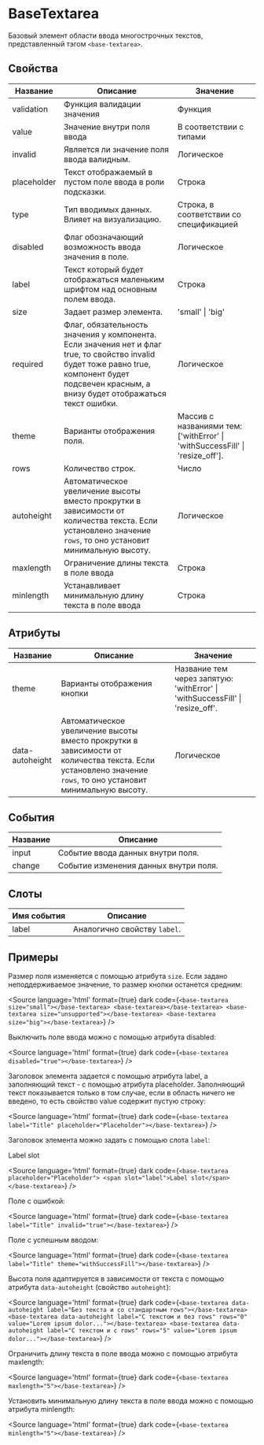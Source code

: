 
# BaseTextarea

Базовый элемент области ввода многострочных текстов, представленный тэгом `<base-textarea>`.

## Свойства

| Название    | Описание                                                                                                                                                                                          | Значение                                                                     |
|-------------|---------------------------------------------------------------------------------------------------------------------------------------------------------------------------------------------------|------------------------------------------------------------------------------|
| validation  | Функция валидации значения                                                                                                                                                                        | Функция                                                                      |
| value       | Значение внутри поля ввода                                                                                                                                                                        | В соответствии с типами                                                      |
| invalid     | Является ли значение поля ввода валидным.                                                                                                                                                         | Логическое                                                                   |
| placeholder | Текст отображаемый в пустом поле ввода в роли подсказки.                                                                                                                                          | Строка                                                                       |
| type        | Тип вводимых данных. Влияет на визуализацию.                                                                                                                                                      | Строка, в соответствии со спецификацией                                      |
| disabled    | Флаг обозначающий возможность ввода значения в поле.                                                                                                                                              | Логическое                                                                   |
| label       | Текст который будет отображаться маленьким шрифтом над основным полем ввода.                                                                                                                      | Строка                                                                       |
| size        | Задает размер элемента.                                                                                                                                                                           | 'small' \| 'big'                                                             |
| required    | Флаг, обязательность значения у компонента. Если значения нет и флаг true, то свойство invalid будет тоже равно true, компонент будет подсвечен красным, а внизу будет отображаться текст ошибки. | Логическое                                                                   |
| theme       | Варианты отображения поля.                                                                                                                                                                        | Массив с названиями тем: ['withError' \| 'withSuccessFill' \| 'resize_off']. |
| rows        | Количество строк.                                                                                                                                                                                 | Число                                                                        |
| autoheight  | Автоматическое увеличение высоты вместо прокрутки в зависимости от количества текста. Если установлено значение `rows`, то оно установит минимальную высоту.                                      | Логическое                                                                   |
| maxlength   | Ограничение длины текста в поле ввода                                                                                                                                                             | Строка                                                                       |
| minlength   | Устанавливает минимальную длину текста в поле ввода                                                                                                                                               | Строка                                                                       |

## Атрибуты

| Название        | Описание                                                                                                                                                     | Значение                                                                      |
|-----------------|--------------------------------------------------------------------------------------------------------------------------------------------------------------|-------------------------------------------------------------------------------|
| theme           | Варианты отображения кнопки                                                                                                                                  | Название тем через запятую: 'withError' \| 'withSuccessFill' \| 'resize_off'. |
| data-autoheight | Автоматическое увеличение высоты вместо прокрутки в зависимости от количества текста. Если установлено значение `rows`, то оно установит минимальную высоту. | Логическое |

## События

| Название | Описание                              |
|----------|---------------------------------------|
| input    | Событие ввода данных внутри поля.     |
| change   | Событие изменения данных внутри поля. |

## Слоты

| Имя события | Описание                     |
|-------------|------------------------------|
| label       | Аналогично свойству `label`. |

## Примеры

Размер поля изменяется с помощью атрибута `size`. Если задано неподдерживаемое значение, то размер кнопки останется средним:

<Canvas>
  <base-textarea size="small" placeholder="size_small"></base-textarea>
  <base-textarea placeholder="default size"></base-textarea>
  <base-textarea size="unsupported" placeholder="default size"></base-textarea>
  <base-textarea size="big" placeholder="size_big"></base-textarea>
</Canvas>

<Source
language='html'
format={true}
dark
code={`
<base-textarea size="small"></base-textarea>
<base-textarea></base-textarea>
<base-textarea size="unsupported"></base-textarea>
<base-textarea size="big"></base-textarea>
`}
/>

Выключить поле ввода можно с помощью атрибута disabled:

<Canvas>
  <base-textarea disabled="true"></base-textarea>
</Canvas>

<Source
language='html'
format={true}
dark
code={`
<base-textarea disabled="true"></base-textarea>
`}
/>

Заголовок элемента задается с помощью атрибута label, а заполняющий текст - с помощью атрибута placeholder. Заполняющий текст показывается только в том случае, если в область ничего не введено, то есть свойство value содержит пустую строку:

<Canvas>
  <base-textarea label="Title" placeholder="Placeholder"></base-textarea>
</Canvas>

<Source
language='html'
format={true}
dark
code={`
<base-textarea label="Title" placeholder="Placeholder"></base-textarea>
`}
/>

Заголовок элемента можно задать с помощью слота `label`:

<Canvas>
  <base-textarea placeholder="Placeholder">
    <span slot="label">Label slot</span>
  </base-textarea>
</Canvas>

<Source
language='html'
format={true}
dark
code={`
<base-textarea placeholder="Placeholder">
  <span slot="label">Label slot</span>
</base-textarea>
`}
/>

Поле с ошибкой:

<Canvas>
  <base-textarea label="Title" invalid="true"></base-textarea>
</Canvas>

<Source
language='html'
format={true}
dark
code={`
<base-textarea label="Title" invalid="true"></base-textarea>
`}
/>

Поле с успешным вводом:

<Canvas>
  <base-textarea label="Title" theme="withSuccessFill"></base-textarea>
</Canvas>

<Source
language='html'
format={true}
dark
code={`
<base-textarea label="Title" theme="withSuccessFill"></base-textarea>
`}
/>

Высота поля адаптируется в зависимости от текста с помощью атрибута `data-autoheight` (свойство `autoheight`):

<Canvas>
  <base-textarea data-autoheight label="Без текста и со стандартным rows"></base-textarea>
  <base-textarea data-autoheight label="С текстом и без rows" rows="0" value="Lorem ipsum dolor sit amet consectetur adipisicing elit. Voluptate accusantium nobis ipsa sapiente laboriosam deserunt rem. Impedit distinctio est ut nulla voluptatem aspernatur libero temporibus, beatae necessitatibus commodi dignissimos veniam!"></base-textarea>
  <base-textarea data-autoheight label="С текстом и с rows" title="С текстом и с rows" rows="5" value="Lorem ipsum dolor sit amet consectetur adipisicing elit."></base-textarea>
</Canvas>

<Source
language='html'
format={true}
dark
code={`
<base-textarea data-autoheight label="Без текста и со стандартным rows"></base-textarea>
<base-textarea data-autoheight label="С текстом и без rows" rows="0" value="Lorem ipsum dolor..."></base-textarea>
<base-textarea data-autoheight label="С текстом и с rows" rows="5" value="Lorem ipsum dolor..."></base-textarea>
`}
/>

Ограничить длину текста в поле ввода можно с помощью атрибута maxlength:

<Canvas>
  <base-textarea maxlength="5"></base-textarea>
</Canvas>

<Source
language='html'
format={true}
dark
code={`
<base-textarea maxlength="5"></base-textarea>
`}
/>

Установить минимальную длину текста в поле ввода можно с помощью атрибута minlength:

<Canvas>
  <base-textarea minlength="5"></base-textarea>
</Canvas>

<Source
language='html'
format={true}
dark
code={`
<base-textarea minlength="5"></base-textarea>
`}
/>